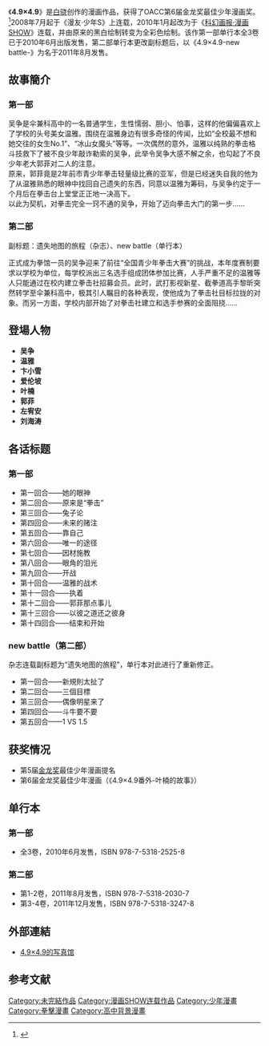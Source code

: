 {{Infobox animanga/Headerofja
|標題= 4.9×4.9
|圖像= 4.9×4.9.jpg
|圖像2=
|尺寸= 220px
|說明= 4.9×4.9单行本第三卷封面
|日文名稱= 
|英文名稱= 4.9×4.9
|類型= [[少年漫畫|少年漫畫]]
}}
{{Infobox animanga/Manga
|標題= 4.9×4.9
|作者= [[白骁|白骁]]
|出版社= {{flagicon|China}} [[黑龙江美术出版社|黑龙江美术出版社]]
|連載雜誌= 《漫友·少年S》
|標籤= 
|開始= 2008年
|結束= 2010年
|冊數= 3冊
|話數= 14
|其他= 
}}
{{Infobox animanga/Manga
|標題= 4.9×4.9 -new battle-
|作者= [[白骁|白骁]]
|出版社= {{flagicon|China}} [[黑龙江美术出版社|黑龙江美术出版社]]
|連載雜誌= 《[[科幻画报·漫画SHOW|科幻画报·漫画SHOW]]》
|標籤= 
|開始= 2010年
|結束= 2012年
|冊數= 7冊
|話數= 50
|其他= 
}}
{{Infobox animanga/Footerofja}}

《'''4.9×4.9'''》是[[白骁|白骁]]创作的漫画作品，获得了OACC第6届金龙奖最佳少年漫画奖。<ref>{{Cite news|url=http://www.ycwb.com/ePaper/ycwb/html/2009-10/15/content_620386.htm|title=白骁：帆正风急，在动漫的航道前行|language=zh-cn|publisher=羊城晚报|author=谢哲 温婷婷|date=2009年10月15日 星期四|accessdate=2015-04-29|deadurl=yes|archiveurl=https://web.archive.org/web/20091019064227/http://www.ycwb.com/ePaper/ycwb/html/2009-10/15/content_620386.htm|archivedate=2009年10月19日}}</ref>2008年7月起于《漫友·少年S》上连载，2010年1月起改为于《[[科幻画报·漫画SHOW|科幻画报·漫画SHOW]]》连载，并由原来的黑白绘制转变为全彩色绘制。该作第一部单行本全3卷已于2010年6月出版发售，第二部单行本更改副标题后，以《4.9×4.9-new battle-》为名于2011年8月发售。

== 故事簡介 ==
===第一部===
吴争是伞兼科高中的一名普通学生，生性懦弱、胆小、怕事，这样的他偏偏喜欢上了学校的头号美女温雅。围绕在温雅身边有很多奇怪的传闻，比如“全校最不想和她交往的女生No.1”、“冰山女魔头”等等。一次偶然的意外，温雅以纯熟的拳击格斗技救下了被不良少年敲诈勒索的吴争，此举令吴争大感不解之余，也勾起了不良少年老大郭菲对二人的注意。<br>
原来，郭菲竟是2年前市青少年拳击轻量级比赛的亚军，但是已经迷失自我的他为了从温雅熟悉的眼神中找回自己遗失的东西，同意以温雅为筹码，与吴争约定于一个月后在拳击台上堂堂正正地一决高下。<br>
以此为契机，对拳击完全一窍不通的吴争，开始了迈向拳击大门的第一步……
===第二部===
;副标题：遗失地图的旅程（杂志）、new battle（单行本）
正式成为拳馆一员的吴争迎来了前往“全国青少年拳击大赛”的挑战，本年度赛制要求以学校为单位，每学校派出三名选手组成团体参加比赛，人手严重不足的温雅等人只能通过在校内建立拳击社招募会员。此时，武打影视新星、截拳道高手黎昕突然转学至伞兼科高中，极其引人瞩目的各种表现，使他成为了拳击社目标拉拢的对象。而另一方面，学校内部开始了对拳击社建立和选手参赛的全面阻挠……

== 登場人物 ==
*'''吴争'''
*'''温雅'''
*'''卞小雪'''
*'''爱伦坡'''
*'''叶楠'''
*'''郭菲'''
*'''左宥安'''
*'''刘海涛'''

== 各话标题 ==
=== 第一部 ===
*第一回合——她的眼神
*第二回合——原来是“拳击”
*第三回合——兔子论
*第四回合——未来的赌注
*第五回合——靠自己
*第六回合——唯一的途径
*第七回合——因材施教
*第八回合——眼角的泪光
*第九回合——开战
*第十回合——温雅的战术
*第十一回合——执着
*第十二回合——郭菲那点事儿
*第十三回合——以彼之道还之彼身
*第十四回合——结束和开始

=== new battle（第二部） ===
杂志连载副标题为“遗失地图的旅程”，单行本对此进行了重新修正。
*第一回合——新規則太扯了
*第二回合——三個目標
*第三回合——偶像明星来了
*第四回合——斗牛要不要
*第五回合——1 VS 1.5

== 获奖情况 ==
*第5届[[金龙奖|金龙奖]]最佳少年漫画提名
*第6届金龙奖最佳少年漫画（《4.9×4.9番外-叶楠的故事》）

==单行本==
===第一部===
*全3卷，2010年6月发售，ISBN 978-7-5318-2525-8

===第二部===
*第1-2卷，2011年8月发售，ISBN 978-7-5318-2030-7
*第3-4卷，2011年12月发售，ISBN 978-7-5318-3247-8

== 外部連結 ==
*[https://web.archive.org/web/20160304113250/http://baixiao123.blogbus.com/ 4.9×4.9的写真馆]
==参考文献==
{{Reflist}}

[[Category:未完結作品|Category:未完結作品]]
[[Category:漫画SHOW连载作品|Category:漫画SHOW连载作品]]
[[Category:少年漫畫|Category:少年漫畫]]
[[Category:拳擊漫畫|Category:拳擊漫畫]]
[[Category:高中背景漫畫|Category:高中背景漫畫]]